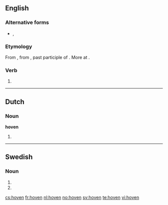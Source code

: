 ==English==

===Alternative forms===
* {{l|en|hove}}, {{l|en|heaved}}

===Etymology===
From {{etyl|enm}} {{term|hoven|lang=enm}}, from {{etyl|ang}} {{term|gehafen|ġehafen|lang=ang}}, past participle of {{term|hebban||to lift|lang=ang}}. More at {{l|en|heave}}.

===Verb===
{{en-verb form}}

# {{form of|Alternative past participle|heave}}

----
==Dutch==
===Noun===
'''hoven'''
# {{nl-noun-form|pl=1|hof}}

----

==Swedish==

===Noun===
{{infl|sv|noun form}}

# {{sv-noun-form-def|hov}}<!-- hoof -->
# {{sv-noun-form-def-pl|hov}}<!-- court -->

[[cs:hoven]]
[[fr:hoven]]
[[nl:hoven]]
[[no:hoven]]
[[sv:hoven]]
[[te:hoven]]
[[vi:hoven]]